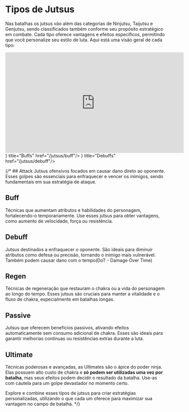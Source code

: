
# Tipos de Jutsus
Nas batalhas os jutsus vão além das categorias de Ninjutsu, Taijutsu e Genjutsu, sendo classificados também conforme seu propósito estratégico em combate. 
Cada tipo oferece vantagens e efeitos específicos, permitindo que você personalize seu estilo de luta. 
Aqui está uma visão geral de cada tipo:

<iframe width="560" height="315" src="https://www.youtube.com/embed/K0DgGhRg52I?si=Bom7hckUACWeTJti" 
    title="YouTube video player" 
    frameBorder="0" allow="accelerometer; autoplay; clipboard-write; encrypted-media; gyroscope; picture-in-picture; web-share" 
    referrerPolicy="strict-origin-when-cross-origin" 
    allowFullScreen></iframe>

<Cards>
  <Cards.Card icon={<ArrowBigUpDash />} title="Buffs" href="/jutsus/buff"/>
  <Cards.Card icon={<ArrowBigDown />} title="Debuffs" href="/jutsus/debuff"/>
  <Cards.Card icon={''} title="Passives" href="/jutsus/passive"/>
  <Cards.Card icon={''} title="Ultimates" href="/jutsus/ultimate"/>
</Cards>

{/* ## Attack
Jutsus ofensivos focados em causar dano direto ao oponente. 
Esses golpes são essenciais para enfraquecer e vencer os inimigos, sendo fundamentais em sua estratégia de ataque.

## Buff 
Técnicas que aumentam atributos e habilidades do personagem, fortalecendo-o temporariamente. 
Use esses jutsus para obter vantagens, como aumento de velocidade, força ou resistência.

## Debuff
Jutsus destinados a enfraquecer o oponente. 
São ideais para diminuir atributos como defesa ou precisão, tornando o inimigo mais vulnerável.
Também podem causar dano com o tempo(DoT - Damage Over Time)

## Regen
Técnicas de regeneração que restauram o chakra ou a vida do personagem ao longo do tempo. 
Esses jutsus são cruciais para manter a vitalidade e o fluxo de chakra, especialmente em batalhas longas.

## Passive
Jutsus que oferecem benefícios passivos, ativando efeitos automaticamente sem consumo adicional de chakra. 
Esses são ideais para garantir melhorias contínuas ou resistências extras durante a luta.

## Ultimate
Técnicas poderosas e avançadas, as Ultimates são o ápice do poder ninja. Elas possuem alto custo de chakra e **só podem ser utilizadas uma vez por batalha**, 
mas seus efeitos podem decidir o resultado da batalha. Use-as com cautela para um golpe devastador no momento certo.



Explore e combine esses tipos de jutsus para criar estratégias personalizadas, utilizando o que cada um oferece para maximizar sua vantagem no campo de batalha. */}